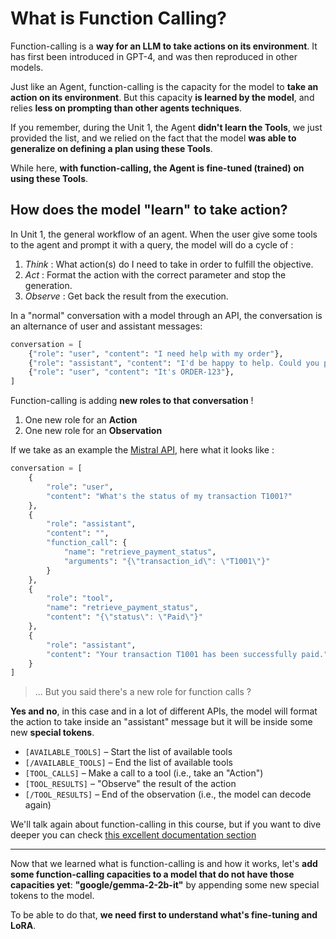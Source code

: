 # What is Function Calling?

Function-calling is a **way for an LLM to take actions on its environment**. It has first been introduced in GPT-4, and was then reproduced in other models.

Just like an Agent, function-calling is the capacity for the model to **take an action on its environment**. But this capacity **is learned by the model**, and relies **less on prompting than other agents techniques**.

If you remember, during the Unit 1, the Agent **didn't learn the Tools**, we just provided the list, and we relied on the fact that the model **was able to generalize on defining a plan using these Tools**. 

While here, **with function-calling, the Agent is fine-tuned (trained) on using these Tools**.


## How does the model "learn" to take action?

In Unit 1, the general workflow of an agent. When the user give some tools to the agent and prompt it with a query, the model will do a cycle of :

1. *Think* : What action(s) do I need to take in order to fulfill the objective.
2. *Act* : Format the action with the correct parameter and stop the generation.
3. *Observe* : Get back the result from the execution.

In a "normal" conversation with a model through an API, the conversation is an alternance of user and assistant messages:

```python
conversation = [
    {"role": "user", "content": "I need help with my order"},
    {"role": "assistant", "content": "I'd be happy to help. Could you provide your order number?"},
    {"role": "user", "content": "It's ORDER-123"},
]
```

Function-calling is adding **new roles to that conversation** ! 

1. One new role for an **Action** 
2. One new role for an **Observation** 

If we take as an example the [Mistral API](https://docs.mistral.ai/capabilities/function_calling/), here what it looks like :


```python
conversation = [
    {
        "role": "user",
        "content": "What's the status of my transaction T1001?"
    },
    {
        "role": "assistant",
        "content": "",
        "function_call": {
            "name": "retrieve_payment_status",
            "arguments": "{\"transaction_id\": \"T1001\"}"
        }
    },
    {
        "role": "tool",
        "name": "retrieve_payment_status",
        "content": "{\"status\": \"Paid\"}"
    },
    {
        "role": "assistant",
        "content": "Your transaction T1001 has been successfully paid."
    }
]
```

> ... But you said there's a new role for function calls ?

**Yes and no**, in this case and in a lot of different APIs, the model will format the action to take inside an "assistant" message but it will be inside some new **special tokens**.

- `[AVAILABLE_TOOLS]` – Start the list of available tools  
- `[/AVAILABLE_TOOLS]` – End the list of available tools  
- `[TOOL_CALLS]` – Make a call to a tool (i.e., take an "Action")  
- `[TOOL_RESULTS]` – "Observe" the result of the action  
- `[/TOOL_RESULTS]` – End of the observation (i.e., the model can decode again)

We'll talk again about function-calling in this course, but if you want to dive deeper you can check [this excellent documentation section](https://docs.mistral.ai/capabilities/function_calling/)

---
Now that we learned what is function-calling is and how it works, let's **add some function-calling capacities to a model that do not have those capacities yet**: **"google/gemma-2-2b-it"** by appending some new special tokens to the model.

To be able to do that, **we need first to understand what's fine-tuning and LoRA**.